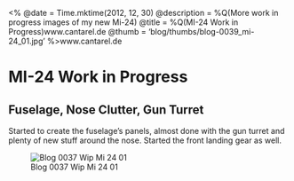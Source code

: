 <%
  @date = Time.mktime(2012, 12, 30)
  @description = %Q(More work in progress images of my new Mi-24)
  @title = %Q(MI-24 Work in Progress)www.cantarel.de
  @thumb = 'blog/thumbs/blog-0039_mi-24_01.jpg'
%>www.cantarel.de

MI-24 Work in Progress
======================

Fuselage, Nose Clutter, Gun Turret
----------
Started to create the fuselage's panels, almost done with the gun turret and plenty of new stuff around the nose. Started the front landing gear as well.

![Blog 0037 Wip Mi 24 01](/images/blog/blog-0039_mi-24_01.jpg)

